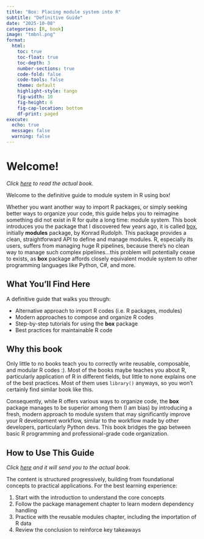 ```yaml
---
title: "Box: Placing module system into R"
subtitle: "Definitive Guide"
date: "2025-10-08"
categories: [R, book]
image: "tmbnl.png"
format:
  html:
    toc: true
    toc-float: true
    toc-depth: 3
    number-sections: true
    code-fold: false
    code-tools: false
    theme: default
    highlight-style: tango
    fig-width: 10
    fig-height: 6
    fig-cap-location: bottom
    df-print: paged
execute:
  echo: true
  message: false
  warning: false
---
```


# Welcome!

*Click [here](https://kisha126.github.io/modules-in-r/) to read the actual book. *

Welcome to the definitive guide to module system in R using box! 

Whether you want another way to import R packages, or simply seeking better ways to organize your code, this guide helps you to reimagine something did not exist in R for quite a long time: module system. This book introduces you the package that I discovered few years ago, it is called [box](https://github.com/klmr/box), initially **modules** package, by Konrad Rudolph. This package provides a clean, straightforward API to define and manage modules. R, especially its users, suffers from managing huge R pipelines, because there's no clean way to manage such complex pipelines...this problem will potentially cease to exists, as **box** package affords closely equivalent module system to other programming languages like Python, C#, and more. 

## What You'll Find Here

A definitive guide that walks you through:

-  Alternative approach to import R codes (i.e. R packages, modules)
-  Modern approaches to compose and organize R codes
-  Step-by-step tutorials for using the **box** package
-  Best practices for maintainable R code

## Why this book

Only little to no books teach you to correctly write reusable, composable, and modular R codes :). Most of the books maybe teaches you about R, particularly application of R in different fields, but little to none explains one of the best practices. Most of them uses `library()` anyways, so you won't certainly find similar book like this. 

Consequently, while R offers various ways to organize code, the **box** package manages to be superior among them (I am bias) by introducing a fresh, modern approach to module system that may significantly improve your R development workflow, similar to the workflow made by other developers, particularly Python devs. This book bridges the gap between basic R programming and professional-grade code organization.

## How to Use This Guide

*Click [here](https://kisha126.github.io/modules-in-r/) and it will send you to the actual book. *

The content is structured progressively, building from foundational concepts to practical applications. For the best learning experience:

1.  Start with the introduction to understand the core concepts
2.  Follow the package management chapter to learn modern dependency handling
3.  Practice with the reusable modules chapter, including the importation of R data
4.  Review the conclusion to reinforce key takeaways